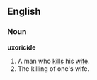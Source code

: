 ==English==
===Noun===
'''uxoricide'''
# A man who [[kill|kills]] his [[wife]].
# The killing of one's wife.